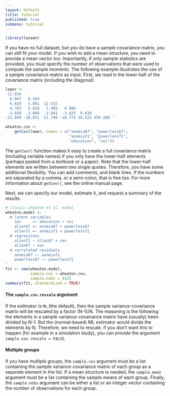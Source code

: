 ```yaml
---
layout: default
title: Tutorial
published: true
submenu: tutorial
---
```


```r
library(lavaan)
```

If you have no full dataset, but you do have a sample covariance matrix, you
can still fit your model. If you wish to add a mean structure, you need to
provide a mean vector too. Importantly, if only sample statistics are provided,
you must specify the number of observations that were used to compute the
sample moments. The following example illustrates the use of a sample
covariance matrix as input. First, we read in the lower half of the
covariance matrix (including the diagonal):

```r
lower <- '
 11.834
  6.947   9.364
  6.819   5.091  12.532
  4.783   5.028   7.495   9.986
 -3.839  -3.889  -3.841  -3.625  9.610
-21.899 -18.831 -21.748 -18.775 35.522 450.288 '

wheaton.cov <- 
    getCov(lower, names = c("anomia67", "powerless67", 
                            "anomia71", "powerless71",
                            "education", "sei"))
```

The `getCov()` function makes it easy to create a full covariance matrix
(including variable names) if you only have the lower-half elements (perhaps
pasted from a textbook or a paper). Note that the lower-half elements are
written between two single quotes. Therefore, you have some additional
flexibility. You can add comments, and blank lines. If the numbers are
separated by a comma, or a semi-colon, that is fine too. For more information
about `getCov()`, see the online manual page.

Next, we can specify our model, estimate it, and request a summary
of the results:

```r
# classic wheaton et al. model
wheaton.model <- '
  # latent variables
    ses     =~ education + sei
    alien67 =~ anomia67 + powerless67
    alien71 =~ anomia71 + powerless71
  # regressions
    alien71 ~ alien67 + ses
    alien67 ~ ses
  # correlated residuals
    anomia67 ~~ anomia71
    powerless67 ~~ powerless71
'
fit <- sem(wheaton.model, 
           sample.cov = wheaton.cov, 
           sample.nobs = 932)
summary(fit, standardized = TRUE)
```

#### The `sample.cov.rescale` argument ####

If the estimator is `ML` (the default), then the sample variance-covariance
matrix will be rescaled by a factor (N-1)/N. The reasoning is the following:
the elements in a sample variance-covariance matrix have (usually) been
divided by N-1. But the (normal-based) ML estimator would divide the elements
by N. Therefore, we need to rescale. If you don't want this to happen (for
example in a simulation study), you can
provide the argument `sample.cov.rescale = FALSE`.

#### Multiple groups ####

If you have multiple groups, the `sample.cov` argument must be a list
containing the sample variance-covariance matrix of each group as a separate
element in the list. If a mean structure is needed, the `sample.mean` argument
must be a list containing the sample means of each group. Finally, the
`sample.nobs` argument can be either a list or an integer vector containing the
number of observations for each group.



